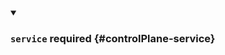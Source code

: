 


<details className="config-field" data-expandable="true" open>
<summary>

### `service` <span className="config-field-required" data-required="false">required</span> <span className="config-field-type"></span> <span className="config-field-default"></span> <span className="config-field-enum"></span> {#controlPlane-service}



</summary>

<PartialServicereference />


</details>

